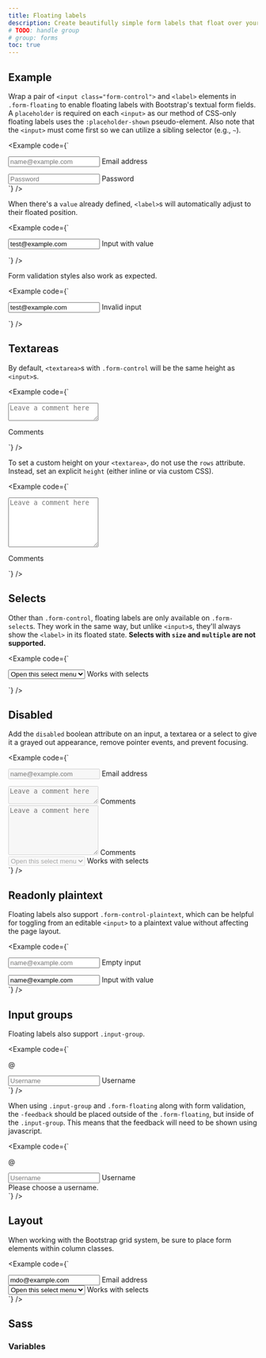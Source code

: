 ```yaml
---
title: Floating labels
description: Create beautifully simple form labels that float over your input fields.
# TODO: handle group
# group: forms
toc: true
---
```


## Example

Wrap a pair of `<input class="form-control">` and `<label>` elements in `.form-floating` to enable floating labels with Bootstrap's textual form fields. A `placeholder` is required on each `<input>` as our method of CSS-only floating labels uses the `:placeholder-shown` pseudo-element. Also note that the `<input>` must come first so we can utilize a sibling selector (e.g., `~`).

<Example code={`<div class="form-floating mb-3">
  <input type="email" class="form-control" id="floatingInput" placeholder="name@example.com">
  <label for="floatingInput">Email address</label>
</div>
<div class="form-floating">
  <input type="password" class="form-control" id="floatingPassword" placeholder="Password">
  <label for="floatingPassword">Password</label>
</div>`} />

When there's a `value` already defined, `<label>`s will automatically adjust to their floated position.

<Example code={`<form class="form-floating">
  <input type="email" class="form-control" id="floatingInputValue" placeholder="name@example.com" value="test@example.com">
  <label for="floatingInputValue">Input with value</label>
</form>`} />

Form validation styles also work as expected.

<Example code={`<form class="form-floating">
  <input type="email" class="form-control is-invalid" id="floatingInputInvalid" placeholder="name@example.com" value="test@example.com">
  <label for="floatingInputInvalid">Invalid input</label>
</form>`} />

## Textareas

By default, `<textarea>`s with `.form-control` will be the same height as `<input>`s.

<Example code={`<div class="form-floating">
  <textarea class="form-control" placeholder="Leave a comment here" id="floatingTextarea"></textarea>
  <label for="floatingTextarea">Comments</label>
</div>`} />

To set a custom height on your `<textarea>`, do not use the `rows` attribute. Instead, set an explicit `height` (either inline or via custom CSS).

<Example code={`<div class="form-floating">
  <textarea class="form-control" placeholder="Leave a comment here" id="floatingTextarea2" style="height: 100px"></textarea>
  <label for="floatingTextarea2">Comments</label>
</div>`} />

## Selects

Other than `.form-control`, floating labels are only available on `.form-select`s. They work in the same way, but unlike `<input>`s, they'll always show the `<label>` in its floated state. **Selects with `size` and `multiple` are not supported.**

<Example code={`<div class="form-floating">
  <select class="form-select" id="floatingSelect" aria-label="Floating label select example">
    <option selected>Open this select menu</option>
    <option value="1">One</option>
    <option value="2">Two</option>
    <option value="3">Three</option>
  </select>
  <label for="floatingSelect">Works with selects</label>
</div>`} />

## Disabled

Add the `disabled` boolean attribute on an input, a textarea or a select to give it a grayed out appearance, remove pointer events, and prevent focusing.

<Example code={`<div class="form-floating mb-3">
  <input type="email" class="form-control" id="floatingInputDisabled" placeholder="name@example.com" disabled>
  <label for="floatingInputDisabled">Email address</label>
</div>
<div class="form-floating mb-3">
  <textarea class="form-control" placeholder="Leave a comment here" id="floatingTextareaDisabled" disabled></textarea>
  <label for="floatingTextareaDisabled">Comments</label>
</div>
<div class="form-floating mb-3">
  <textarea class="form-control" placeholder="Leave a comment here" id="floatingTextarea2Disabled" style="height: 100px" disabled></textarea>
  <label for="floatingTextarea2Disabled">Comments</label>
</div>
<div class="form-floating">
  <select class="form-select" id="floatingSelectDisabled" aria-label="Floating label disabled select example" disabled>
    <option selected>Open this select menu</option>
    <option value="1">One</option>
    <option value="2">Two</option>
    <option value="3">Three</option>
  </select>
  <label for="floatingSelectDisabled">Works with selects</label>
</div>`} />

## Readonly plaintext

Floating labels also support `.form-control-plaintext`, which can be helpful for toggling from an editable `<input>` to a plaintext value without affecting the page layout.

<Example code={`<div class="form-floating mb-3">
  <input type="email" readonly class="form-control-plaintext" id="floatingEmptyPlaintextInput" placeholder="name@example.com">
  <label for="floatingEmptyPlaintextInput">Empty input</label>
</div>
<div class="form-floating mb-3">
  <input type="email" readonly class="form-control-plaintext" id="floatingPlaintextInput" placeholder="name@example.com" value="name@example.com">
  <label for="floatingPlaintextInput">Input with value</label>
</div>`} />

## Input groups

Floating labels also support `.input-group`.

<Example code={`<div class="input-group mb-3">
  <span class="input-group-text">@</span>
  <div class="form-floating">
    <input type="text" class="form-control" id="floatingInputGroup1" placeholder="Username">
    <label for="floatingInputGroup1">Username</label>
  </div>
</div>`} />

When using `.input-group` and `.form-floating` along with form validation, the `-feedback` should be placed outside of the `.form-floating`, but inside of the `.input-group`. This means that the feedback will need to be shown using javascript.

<Example code={`<div class="input-group has-validation">
  <span class="input-group-text">@</span>
  <div class="form-floating is-invalid">
    <input type="text" class="form-control is-invalid" id="floatingInputGroup2" placeholder="Username" required>
    <label for="floatingInputGroup2">Username</label>
  </div>
  <div class="invalid-feedback">
    Please choose a username.
  </div>
</div>`} />

## Layout

When working with the Bootstrap grid system, be sure to place form elements within column classes.

<Example code={`<div class="row g-2">
  <div class="col-md">
    <div class="form-floating">
      <input type="email" class="form-control" id="floatingInputGrid" placeholder="name@example.com" value="mdo@example.com">
      <label for="floatingInputGrid">Email address</label>
    </div>
  </div>
  <div class="col-md">
    <div class="form-floating">
      <select class="form-select" id="floatingSelectGrid">
        <option selected>Open this select menu</option>
        <option value="1">One</option>
        <option value="2">Two</option>
        <option value="3">Three</option>
      </select>
      <label for="floatingSelectGrid">Works with selects</label>
    </div>
  </div>
</div>`} />

## Sass

### Variables

<ScssDocs name="form-floating-variables" file="scss/_variables.scss" />
